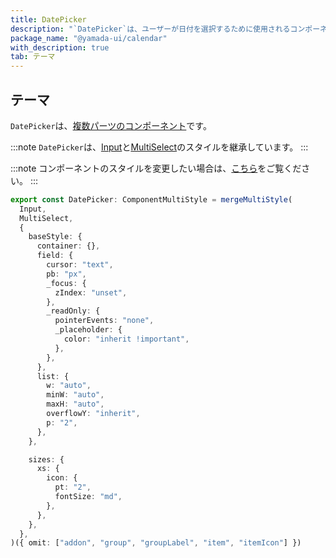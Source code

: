 ```yaml
---
title: DatePicker
description: "`DatePicker`は、ユーザーが日付を選択するために使用されるコンポーネントです。"
package_name: "@yamada-ui/calendar"
with_description: true
tab: テーマ
---
```


## テーマ

`DatePicker`は、[複数パーツのコンポーネント](/styled-system/theming/component-style#複数パーツのコンポーネント)です。

:::note
`DatePicker`は、[Input](/components/forms/input)と[MultiSelect](/components/forms/multi-select)のスタイルを継承しています。
:::

:::note
コンポーネントのスタイルを変更したい場合は、[こちら](/styled-system/theming/customize-theme#コンポーネントのスタイルを変更する)をご覧ください。
:::

```ts
export const DatePicker: ComponentMultiStyle = mergeMultiStyle(
  Input,
  MultiSelect,
  {
    baseStyle: {
      container: {},
      field: {
        cursor: "text",
        pb: "px",
        _focus: {
          zIndex: "unset",
        },
        _readOnly: {
          pointerEvents: "none",
          _placeholder: {
            color: "inherit !important",
          },
        },
      },
      list: {
        w: "auto",
        minW: "auto",
        maxH: "auto",
        overflowY: "inherit",
        p: "2",
      },
    },

    sizes: {
      xs: {
        icon: {
          pt: "2",
          fontSize: "md",
        },
      },
    },
  },
)({ omit: ["addon", "group", "groupLabel", "item", "itemIcon"] })
```
